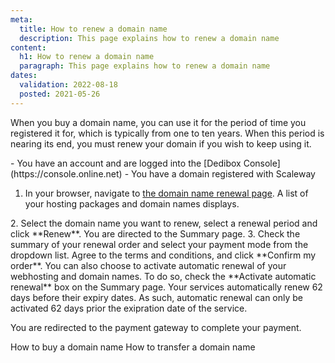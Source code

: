 ```yaml
---
meta:
  title: How to renew a domain name
  description: This page explains how to renew a domain name
content:
  h1: How to renew a domain name
  paragraph: This page explains how to renew a domain name
dates:
  validation: 2022-08-18
  posted: 2021-05-26
---
```


When you buy a domain name, you can use it for the period of time you registered it for, which is typically from one to ten years. When this period is nearing its end, you must renew your domain if you wish to keep using it.

<Message type="requirement">
  - You have an account and are logged into the [Dedibox Console](https://console.online.net) 
  - You have a domain registered with Scaleway
</Message>

1. In your browser, navigate to [the domain name renewal page](https://console.online.net/en/order/renew). A list of your hosting packages and domain names displays.
  <Lightbox src="scaleway-renew-domain.webp" alt="" />
2. Select the domain name you want to renew, select a renewal period and click **Renew**. You are directed to the Summary page.
3. Check the summary of your renewal order and select your payment mode from the dropdown list. Agree to the terms and conditions, and click **Confirm my order**.
  <Message type="tip">
  You can also choose to activate automatic renewal of your webhosting and domain names. To do so, check the **Activate automatic renewal** box on the Summary page. Your services automatically renew 62 days before their expiry dates. As such, automatic renewal can only be activated 62 days prior the exipration date of the service. 

  </Message>

  You are redirected to the payment gateway to complete your payment.


<Navigation title="See Also">
  <PreviousButton to="/dedibox-network/domains/how-to/purchase-domain/">How to buy a domain name</PreviousButton>
  <NextButton to="/dedibox-network/domains/how-to/transfer-domain/">How to transfer a domain name</NextButton>
</Navigation>
